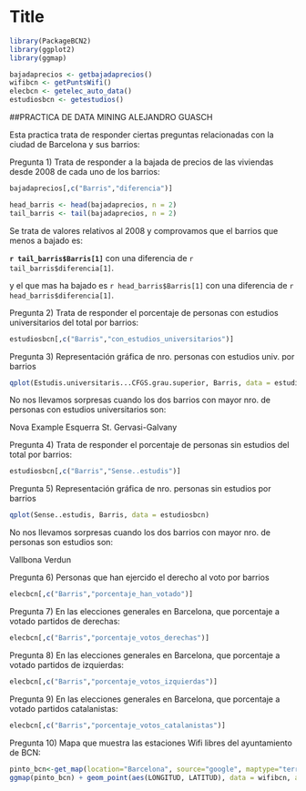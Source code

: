 Title
========================================================


```r
library(PackageBCN2)
library(ggplot2)
library(ggmap)

```

```r
bajadaprecios <- getbajadaprecios()
wifibcn <- getPuntsWifi()
elecbcn <- getelec_auto_data()
estudiosbcn <- getestudios()

```

##PRACTICA DE DATA MINING ALEJANDRO GUASCH

Esta practica trata de responder ciertas preguntas relacionadas con la ciudad de Barcelona y sus barrios:

Pregunta 1) Trata de responder a la bajada de precios de las viviendas desde 2008 de cada uno de los barrios:

```r
bajadaprecios[,c("Barris","diferencia")]
```

```r
head_barris <- head(bajadaprecios, n = 2)
tail_barris <- tail(bajadaprecios, n = 2)
```
Se trata de valores relativos al 2008 y comprovamos que el barrios que menos a bajado es:

__`r tail_barris$Barris[1]`__ con una diferencia de `r tail_barris$diferencia[1]`.

y el que mas ha bajado es `r head_barris$Barris[1]` con una diferencia de `r head_barris$diferencia[1]`.

Pregunta 2) Trata de responder el porcentaje de personas con estudios universitarios del total por barrios:

```r
estudiosbcn[,c("Barris","con_estudios_universitarios")]
```

Pregunta 3) Representación gráfica de nro. personas con estudios univ. por barrios

```r
qplot(Estudis.universitaris...CFGS.grau.superior, Barris, data = estudiosbcn)
```

No nos llevamos sorpresas cuando los dos barrios con mayor nro. de personas con estudios universitarios son:

Nova Example Esquerra
St. Gervasi-Galvany

Pregunta 4) Trata de responder el porcentaje de personas sin estudios del total por barrios:

```r
estudiosbcn[,c("Barris","Sense..estudis")]
```

Pregunta 5) Representación gráfica de nro. personas sin estudios por barrios

```r
qplot(Sense..estudis, Barris, data = estudiosbcn)
```

No nos llevamos sorpresas cuando los dos barrios con mayor nro. de personas son estudios son:


Vallbona
Verdun

Pregunta 6) Personas que han ejercido el derecho al voto por barrios

```r
elecbcn[,c("Barris","porcentaje_han_votado")]
```

Pregunta 7) En las elecciones generales en Barcelona, que porcentaje a votado partidos de derechas:

```r
elecbcn[,c("Barris","porcentaje_votos_derechas")]
```

Pregunta 8) En las elecciones generales en Barcelona, que porcentaje a votado partidos de izquierdas:

```r
elecbcn[,c("Barris","porcentaje_votos_izquierdas")]
```

Pregunta 9) En las elecciones generales en Barcelona, que porcentaje a votado partidos catalanistas:

```r
elecbcn[,c("Barris","porcentaje_votos_catalanistas")]
```

Pregunta 10) Mapa que muestra las estaciones Wifi libres del ayuntamiento de BCN:

```r
pinto_bcn<-get_map(location="Barcelona", source="google", maptype="terrain", zoom=13)
ggmap(pinto_bcn) + geom_point(aes(LONGITUD, LATITUD), data = wifibcn, alpha = .5, color="darkred", size = 3)
```




